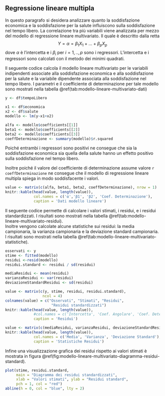 ```r
```

```r
```

## Regressione lineare multipla

In questo paragrafo si desidera analizzare quanto la soddisfazione economica e la soddisfazione per la salute
influiscono sulla soddisfazione nel tempo libero.
La correlazione tra più variabili viene analizzata per mezzo del modello di regressione lineare multivariato.
Il quale è descritto dalla retta
$$Y = \alpha = \beta_1 X_1 +\dots + \beta_p X_p$$
dove $\alpha$ è l'intercetta e i $\beta_i$ per $i=1,..,p$ sono i regressori.
L'intercetta e i regressori sono calcolati con il metodo dei minimi quadrati.

Il seguente codice calcola il modello lineare multivariato per le variabili indipendenti associate
alla soddisfazione economica e alla soddisfazione per la salute e la variabile dipendente
associata alla soddisfazione nel tempo libero.
I parametri e il coefficiente di determinazione per tale modello
sono mostrati nella tabella \@ref(tab:modello-lineare-multivariato-dati)
```r
y <- df$tempoLibero

x1 <- df$economica
x2 <- df$salute
modello <- lm(y~x1+x2)

alfa <- modello$coefficients[[1]]
beta1 <- modello$coefficients[[2]]
beta2 <- modello$coefficients[[3]]
coeffDeterminazione <- summary(modello)$r.squared
```
Poiché entrambi i regressori sono positivi ne consegue che sia la soddisfazione economica sia quella della salute
hanno un effetto positivo sulla soddisfazione nel tempo libero.

Inoltre poiché il valore del coefficiente di determinazione assume valore `r coeffDeterminazione` ne consegue
che il modello di regressione lineare multipla spiega in modo soddisfacente i valori.

```r
value <- matrix(c(alfa, beta1, beta2, coeffDeterminazione), nrow = 1)
knitr::kable(head(value, length(value)),
             col.names = c('α','β1', 'β2', 'Coef. Determinazione'),
             caption = 'Dati modello lineare')
```

Il seguente codice permette di calcolare i valori stimati, i residui, e i residui standardizzati.
I risultati sono mostrati nella tabella \@ref(tab:modello-lineare-multivariato-residui).\
Inoltre vengono calcolate alcune statistiche sui residui: la media campionaria, la varianza campionaria e la deviazione standard campionaria. I risultati sono mostrati nella tabella \@ref(tab:modello-lineare-multivariato-statistiche).

```r
osservati <- y
stime <- fitted(modello)
residui <-resid(modello)
residui.standard <- residui / sd(residui)

mediaResidui <- mean(residui)
varianzaResidui <- var(residui)
deviazioneStandardResidui <- sd(residui)
```


```r
value <- matrix(c(y, stime, residui, residui.standard), 
                 ncol = 4)
colnames(value) = c("Osservati", "Stimati", "Residui", 
                     "Residui standardizzati")
knitr::kable(head(value, length(value)),
             #col.names = c('Intercetta', 'Coef. Angolare', 'Coef. Determinazione'),
             caption = 'Residui')
```




```r
value <- matrix(c(mediaResidui, varianzaResidui, deviazioneStandardResidui), nrow = 1)
knitr::kable(head(value, length(value)),
             col.names = c('Media', 'Varianza', 'Deviazione Standard'),
             caption = 'Statistiche Residui')
```

Infine una visualizzazione grafica dei residui 
rispetto ai valori stimati è mostrata in figura
\@ref(fig:modello-lineare-multivariato-diagramma-residui-standard).
```r
plot(stime, residui.standard, 
     main = "Diagramma dei residui standardizzati", 
     xlab = "Valori stimati", ylab = "Residui standard",
     pch = 1, col = "red")
abline(h = 0, col = "blue", lty = 2)
```

